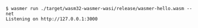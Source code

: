 ```shell copy filename="wasmer-hello"
$ wasmer run ./target/wasm32-wasmer-wasi/release/wasmer-hello.wasm --net
Listening on http://127.0.0.1:3000
```
